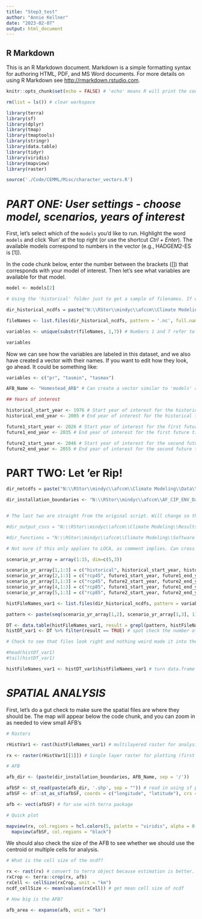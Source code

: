 ```yaml
---
title: "Step3_test"
author: "Annie Kellner"
date: "2023-02-07"
output: html_document
---
```


## R Markdown

This is an R Markdown document. Markdown is a simple formatting syntax for authoring HTML, PDF, and MS Word documents. For more details on using R Markdown see <http://rmarkdown.rstudio.com>.


```r
knitr::opts_chunk$set(echo = FALSE) # 'echo' means R will print the code along with the results. 

rm(list = ls()) # clear workspace

library(terra)
library(sf)
library(dplyr)
library(tmap)
library(tmaptools)
library(stringr)
library(data.table)
library(tidyr)
library(viridis)
library(mapview)
library(raster)

source('./Code/CEMML/Misc/character_vectors.R')

```

# *PART ONE: User settings - choose model, scenarios, years of interest*

First, let's select which of the `models` you'd like to run. Highlight the word `models` and click 'Run' at the top right (or use the shortcut *Ctrl + Enter*). The available models correspond to numbers in the vector (e.g., HADGEM2-ES is [1]). 

In the code chunk below, enter the number between the brackets ([]) that corresponds with your model of interest. Then let's see what variables are available for that model.

```r

model <- models[2]

# Using the 'historical' folder just to get a sample of filenames. If we need to change this strategy no biggie.

dir_historical_ncdfs = paste("N:\\RStor\\mindyc\\afccm\\Climate Modeling\\Data\\", model, "\\historical", sep = "")

fileNames <- list.files(dir_historical_ncdfs, pattern = '.nc', full.names = FALSE)

variables <- unique(substr(fileNames, 1,7)) # Numbers 1 and 7 refer to character indexes within the file names (i.e., the first seven letters of the file names)

variables
```

Now we can see how the variables are labeled in this dataset, and we also have created a vector with their names. If you want to edit how they look, go ahead. It could be something like: 

```r

variables <- c("pr", "tasmin", "tasmax")

```


```r

AFB_Name <- "Homestead_ARB" # Can create a vector similar to 'models' above if desired

## Years of interest

historical_start_year <- 1976 # Start year of interest for the historical time period  
historical_end_year <- 2005 # End year of interest for the historical time period

future1_start_year <- 2026 # Start year of interest for the first future time period 
future1_end_year <- 2035 # End year of interest for the first future time period 

future2_start_year <- 2046 # Start year of interest for the second future time period 
future2_end_year <- 2055 # End year of interest for the second future time period 

```

# PART TWO: Let 'er Rip!


```r

dir_netcdfs = paste("N:\\RStor\\mindyc\\afccm\\Climate Modeling\\Data\\", model, sep = "")

dir_installation_boundaries <- "N:\\RStor\\mindyc\\afccm\\AF_CIP_ENV_Data_Phase3/Installation_Boundaries/" # site boundary shape files used for clipping


# The last two are straight from the original script. Will change so that directories can be set more generally in 'settings'

#dir_output_csvs = "N:\\RStor\\mindyc\\afccm\\Climate Modeling\\Results_LOCA_V2" # output csv

#dir_functions = "N:\\RStor\\mindyc\\afccm\\Climate Modeling\\Software Apps\\R scripts\\LOCA_V2" # scripts that call in functions for analysis

```

```r

# Not sure if this only applies to LOCA, as comment implies. Can cross that bridge when we come to it. 

scenario_yr_array = array(1:15, dim=c(5,3))

scenario_yr_array[1,1:3] = c("historical", historical_start_year, historical_end_year)
scenario_yr_array[2,1:3] = c("rcp45", future1_start_year, future1_end_year)
scenario_yr_array[3,1:3] = c("rcp45", future2_start_year, future2_end_year)
scenario_yr_array[4,1:3] = c("rcp85", future1_start_year, future1_end_year)
scenario_yr_array[5,1:3] = c("rcp85", future2_start_year, future2_end_year)

```


```r

histFileNames_var1 <- list.files(dir_historical_ncdfs, pattern = variables[1], full.names = TRUE) # partition files by variable

pattern <- paste(seq(scenario_yr_array[1,2], scenario_yr_array[1,3], 1), collapse = "|") # partition by years of interest

DT <- data.table(histFileNames_var1, result = grepl(pattern, histFileNames_var1))  
histDT_var1 <- DT %>% filter(result == TRUE) # spot check the number of observations - should equal the number of years in the time period of interest

# Check to see that files look right and nothing weird made it into the list

#head(histDT_var1)
#tail(histDT_var1)

histFileNames_var1 <- histDT_var1$histFileNames_var1 # turn data.frame column into a vector for use with rast()

```

# *SPATIAL ANALYSIS*

First, let's do a gut check to make sure the spatial files are where they should be. The map will appear below the code chunk, and you can zoom in as needed to view small AFB's 

```r

# Rasters

rHistVar1 <- rast(histFileNames_var1) # multilayered raster for analysis

rx <- raster(rHistVar1[[1]]) # Single layer raster for plotting (first layer)

# AFB

afb_dir <- (paste(dir_installation_boundaries, AFB_Name, sep = '/'))

afbSF <- st_read(paste(afb_dir, '.shp', sep = "")) # read in using sf package first
afbSF <- sf::st_as_sf(afbSF, coords = c("longitude", "latitude"), crs = st_crs(4326)) # EPSG:4326 is lat/long

afb <- vect(afbSF) # for use with terra package

# Quick plot

mapview(rx, col.regions = hcl.colors(5, palette = "viridis", alpha = 0.8)) + # 5 i an ab
  mapview(afbSF, col.regions = "black")


```

We should also check the size of the AFB to see whether we should use the centroid or multiple cells for analysis. 

```r

# What is the cell size of the ncdf?

rx <- rast(rx) # convert to terra object because estimation is better. Could also use raster::area()
rxCrop <- terra::crop(rx, afb)
rxCell <- cellSize(rxCrop, unit = "km")
ncdf_cellSize <- mean(values(rxCell)) # get mean cell size of ncdf

# How big is the AFB?

afb_area <- expanse(afb, unit = "km")

```














